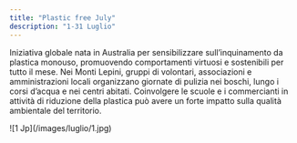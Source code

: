 ```yaml
---
title: "Plastic free July"
description: "1-31 Luglio"
---
```


Iniziativa globale nata in Australia per sensibilizzare sull’inquinamento da plastica monouso, promuovendo comportamenti virtuosi e sostenibili per tutto il mese. Nei Monti Lepini, gruppi di volontari, associazioni e amministrazioni locali organizzano giornate di pulizia nei boschi, lungo i corsi d’acqua e nei centri abitati. Coinvolgere le scuole e i commercianti in attività di riduzione della plastica può avere un forte impatto sulla qualità ambientale del territorio. 
<Frame>
  ![1 Jp](/images/luglio/1.jpg)
</Frame>
